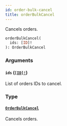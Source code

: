 ```yaml
---
id: order-bulk-cancel
title: orderBulkCancel
---
```


Cancels orders.

```graphql
orderBulkCancel(
  ids: [ID]!
): OrderBulkCancel

```

### Arguments

#### `ids` ([`[ID]!`](../../../developer/api-reference/scalars/id))

List of orders IDs to cancel.

### Type

#### [`OrderBulkCancel`](../../../developer/api-reference/objects/order-bulk-cancel)

Cancels orders.
